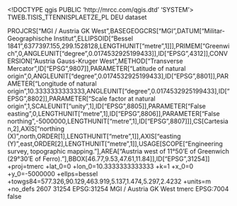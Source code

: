 <!DOCTYPE qgis PUBLIC 'http://mrcc.com/qgis.dtd' 'SYSTEM'>
<qgis version="3.34.8-Prizren">
  <identifier>TWEB.TISIS_TTENNISPLAETZE_PL</identifier>
  <parentidentifier></parentidentifier>
  <language>DEU</language>
  <type>dataset</type>
  <title>TWEB.TISIS_TTENNISPLAETZE_PL</title>
  <abstract></abstract>
  <links/>
  <dates/>
  <fees></fees>
  <encoding></encoding>
  <crs>
    <spatialrefsys nativeFormat="Wkt">
      <wkt>PROJCRS["MGI / Austria GK West",BASEGEOGCRS["MGI",DATUM["Militar-Geographische Institut",ELLIPSOID["Bessel 1841",6377397.155,299.1528128,LENGTHUNIT["metre",1]]],PRIMEM["Greenwich",0,ANGLEUNIT["degree",0.0174532925199433]],ID["EPSG",4312]],CONVERSION["Austria Gauss-Kruger West",METHOD["Transverse Mercator",ID["EPSG",9807]],PARAMETER["Latitude of natural origin",0,ANGLEUNIT["degree",0.0174532925199433],ID["EPSG",8801]],PARAMETER["Longitude of natural origin",10.3333333333333,ANGLEUNIT["degree",0.0174532925199433],ID["EPSG",8802]],PARAMETER["Scale factor at natural origin",1,SCALEUNIT["unity",1],ID["EPSG",8805]],PARAMETER["False easting",0,LENGTHUNIT["metre",1],ID["EPSG",8806]],PARAMETER["False northing",-5000000,LENGTHUNIT["metre",1],ID["EPSG",8807]]],CS[Cartesian,2],AXIS["northing (X)",north,ORDER[1],LENGTHUNIT["metre",1]],AXIS["easting (Y)",east,ORDER[2],LENGTHUNIT["metre",1]],USAGE[SCOPE["Engineering survey, topographic mapping."],AREA["Austria west of 11°50'E of Greenwich (29°30'E of Ferro)."],BBOX[46.77,9.53,47.61,11.84]],ID["EPSG",31254]]</wkt>
      <proj4>+proj=tmerc +lat_0=0 +lon_0=10.3333333333333 +k=1 +x_0=0 +y_0=-5000000 +ellps=bessel +towgs84=577.326,90.129,463.919,5.137,1.474,5.297,2.4232 +units=m +no_defs</proj4>
      <srsid>2607</srsid>
      <srid>31254</srid>
      <authid>EPSG:31254</authid>
      <description>MGI / Austria GK West</description>
      <projectionacronym>tmerc</projectionacronym>
      <ellipsoidacronym>EPSG:7004</ellipsoidacronym>
      <geographicflag>false</geographicflag>
    </spatialrefsys>
  </crs>
  <extent/>
</qgis>
